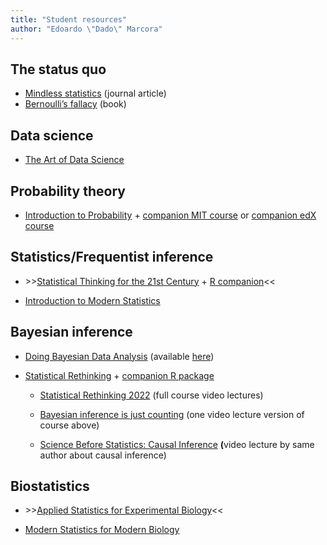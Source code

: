 ```yaml
---
title: "Student resources"
author: "Edoardo \"Dado\" Marcora"
---
```


## The status quo

-   [Mindless statistics](https://www.sciencedirect.com/science/article/pii/S1053535704000927) (journal article)
-   [Bernoulli's fallacy](https://cup.columbia.edu/book/bernoullis-fallacy/9780231199957) (book)

## Data science

-   [The Art of Data Science](https://bookdown.org/rdpeng/artofdatascience/)

## Probability theory

-   [Introduction to Probability](http://athenasc.com/probbook.html) + [companion MIT course](https://ocw.mit.edu/courses/res-6-012-introduction-to-probability-spring-2018/) or [companion edX course](https://www.edx.org/course/probability-the-science-of-uncertainty-and-data)

## Statistics/Frequentist inference

-   \>\>[Statistical Thinking for the 21st Century](https://statsthinking21.github.io/statsthinking21-core-site/) + [R companion](https://statsthinking21.github.io/statsthinking21-R-site/)\<\<

-   [Introduction to Modern Statistics](https://openintro-ims.netlify.app/)

## Bayesian inference

-   [Doing Bayesian Data Analysis](https://sites.google.com/site/doingbayesiandataanalysis/) (available [here](https://www.sciencedirect.com/book/9780124058880/doing-bayesian-data-analysis))

-   [Statistical Rethinking](https://xcelab.net/rm/statistical-rethinking/) + [companion R package](https://github.com/rmcelreath/rethinking)

    -   [Statistical Rethinking 2022](https://youtube.com/playlist?list=PLDcUM9US4XdMROZ57-OIRtIK0aOynbgZN) (full course video lectures)

    -   [Bayesian inference is just counting](https://youtu.be/_NEMHM1wDfI) (one video lecture version of course above)

    -   [Science Before Statistics: Causal Inference](https://youtu.be/KNPYUVmY3NM) **(**video lecture by same author about causal inference)

## Biostatistics

-   \>\>[Applied Statistics for Experimental Biology](https://www.middleprofessor.com/files/applied-biostatistics_bookdown/_book/)\<\<

-   [Modern Statistics for Modern Biology](https://www.huber.embl.de/msmb/)
